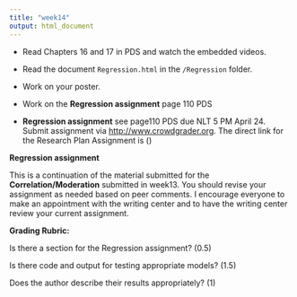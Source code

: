 ```yaml
---
title: "week14"
output: html_document
---
```


* Read Chapters 16 and 17 in PDS and watch the embedded videos. 
* Read the document `Regression.html` in the `/Regression` folder. 
* Work on your poster.

 
* Work on the **Regression assignment** page 110 PDS
* **Regression assignment** see page110 PDS due NLT 5 PM April 24.  Submit assignment
via [http://www.crowdgrader.org](http://www.crowdgrader.org).  The direct link for the Research Plan Assignment is ()

**Regression assignment** 

This is a continuation of the material submitted for the **Correlation/Moderation** submitted in week13.  You should revise your assignment as needed based on peer comments.  I encourage everyone to make an appointment with the writing center and to have the writing center review your current assignment.

**Grading Rubric:**

Is there a section for the Regression assignment? (0.5)

Is there code and output for testing appropriate models? (1.5)

Does the author describe their results appropriately? (1)




